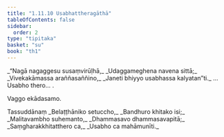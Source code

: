 ```yaml
---
title: "1.11.10 Usabhattheragāthā"
tableOfContents: false
sidebar:
  order: 2
type: "tipitaka"
basket: "su"
book: "th1"
---
```



<DynamicBreadcrumb />

<Division number="110" book="th1">

<Paragraph number="245" type="verses" book="th1">
_“Nagā nagaggesu susaṃvirūḷhā,_  
_Udaggameghena navena sittā;_  
_Vivekakāmassa araññasaññino,_  
_Janeti bhiyyo usabhassa kalyatan”ti._  


</Paragraph>
</Division>

<Paragraph number="246" type="center" book="th1">
…  Usabho thero… .

  
Vaggo ekādasamo.



</Paragraph>

<Paragraph number="247" type="center" book="th1">
Tassuddānaṃ


</Paragraph>

<Paragraph number="248" type="verses" book="th1">
_Belaṭṭhāniko setuccho,_  
_Bandhuro khitako isi;_  
_Malitavambho suhemanto,_  
_Dhammasavo dhammasavapitā;_  
_Saṃgharakkhitatthero ca,_  
_Usabho ca mahāmunīti._
</Paragraph>